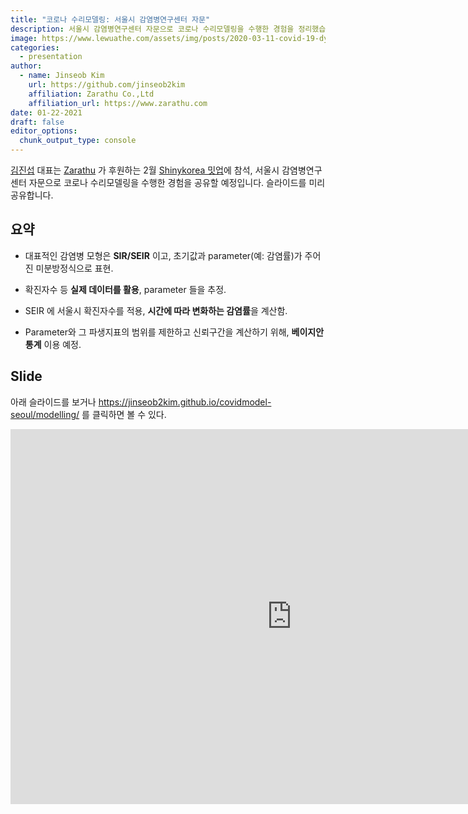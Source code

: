 ```yaml
---
title: "코로나 수리모델링: 서울시 감염병연구센터 자문"
description: 서울시 감염병연구센터 자문으로 코로나 수리모델링을 수행한 경험을 정리했습니다. 본 내용은 2월 Shinykorea 밋업에서 발표할 예정입니다.
image: https://www.lewuathe.com/assets/img/posts/2020-03-11-covid-19-dynamics-with-sir-model/sir.png
categories:
  - presentation
author:
  - name: Jinseob Kim
    url: https://github.com/jinseob2kim
    affiliation: Zarathu Co.,Ltd
    affiliation_url: https://www.zarathu.com
date: 01-22-2021
draft: false
editor_options: 
  chunk_output_type: console
---
```


<style type="text/css">
details:hover { cursor: pointer }
</style>



[김진섭](https://github.com/jinseob2kim) 대표는 [Zarathu](https://www.zarathu.com) 가 후원하는 2월 [Shinykorea 밋업](https://github.com/shinykorea/Meetup)에 참석, 서울시 감염병연구센터 자문으로 코로나 수리모델링을 수행한 경험을 공유할 예정입니다. 슬라이드를 미리 공유합니다. 



## 요약

* 대표적인 감염병 모형은 **SIR/SEIR** 이고, 초기값과 parameter(예: 감염률)가 주어진 미분방정식으로 표현.


* 확진자수 등 **실제 데이터를 활용**, parameter 들을 추정.


* SEIR 에 서울시 확진자수를 적용, **시간에 따라 변화하는 감염률**을 계산함.


* Parameter와 그 파생지표의 범위를 제한하고 신뢰구간을 계산하기 위해, **베이지안통계** 이용 예정. 



## Slide

아래 슬라이드를 보거나 [https://jinseob2kim.github.io/covidmodel-seoul/modelling/](https://jinseob2kim.github.io/covidmodel-seoul/modelling/) 를 클릭하면 볼 수 있다.

<iframe src="https://jinseob2kim.github.io/covidmodel-seoul/modelling/" width="900" height="600" style="border: none;"></iframe>

